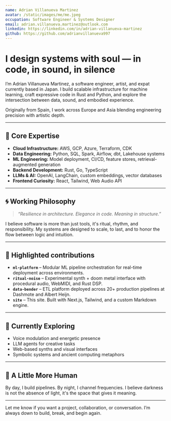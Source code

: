 ```yaml
---
name: Adrian Villanueva Martinez
avatar: /static/images/me/me.jpeg
occupation: Software Engineer & Systems Designer
email: adrian.villanueva.martinez@outlook.com
linkedin: https://linkedin.com/in/adrian-villanueva-martinez
github: https://github.com/adrianvillanueva997
---
```


# I design systems with soul — in code, in sound, in silence

I’m Adrian Villanueva Martinez, a software engineer, artist, and expat currently based in Japan. I build scalable infrastructure for machine learning, craft expressive code in Rust and Python, and explore the intersection between data, sound, and embodied experience.

Originally from Spain, I work across Europe and Asia blending engineering precision with artistic depth.

---

## 🔧 Core Expertise

- **Cloud Infrastructure:** AWS, GCP, Azure, Terraform, CDK
- **Data Engineering:** Python, SQL, Spark, Airflow, dbt, Lakehouse systems
- **ML Engineering:** Model deployment, CI/CD, feature stores, retrieval-augmented generation
- **Backend Development:** Rust, Go, TypeScript
- **LLMs & AI:** OpenAI, LangChain, custom embeddings, vector databases
- **Frontend Curiosity:** React, Tailwind, Web Audio API

---

## 🌀 Working Philosophy

> _“Resilience in architecture. Elegance in code. Meaning in structure.”_

I believe software is more than just tools, it's ritual, rhythm, and responsibility. My systems are designed to scale, to last, and to honor the flow between logic and intuition.

---

## 🌟 Highlighted contributions

- **`ml-platform`** – Modular ML pipeline orchestration for real-time deployment across environments.
- **`ritual-noise`** – Experimental synth + doom metal interface with procedural audio, WebMIDI, and Rust DSP.
- **`data-bender`** – ETL platform deployed across 20+ production pipelines at Dashmote and Albert Heijn.
- **`site`** – This site. Built with Next.js, Tailwind, and a custom Markdown engine.

---

## 🎯 Currently Exploring

- Voice modulation and energetic presence
- LLM agents for creative tasks
- Web-based synths and visual interfaces
- Symbolic systems and ancient computing metaphors

---

## 🖤 A Little More Human

By day, I build pipelines.
By night, I channel frequencies.
I believe darkness is not the absence of light, it's the space that gives it meaning.

---

Let me know if you want a project, collaboration, or conversation.
I’m always down to build, break, and begin again.
